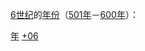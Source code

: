 {{Catnav|頁面分類|历史|歷史學|年代学|年}}
{{Catnav|頁面分類|历史|歷史時代|年}}
{{Catnav|頁面分類|人文學科|歷史學|年代学|年}}

[[6世纪|6世纪]]的[[:Category:年|年份]]（[[501年|501年]]－[[600年|600年]]）：

{{世纪各年导航}}

[[Category:6世纪|年]]
[[Category:年|+06]]